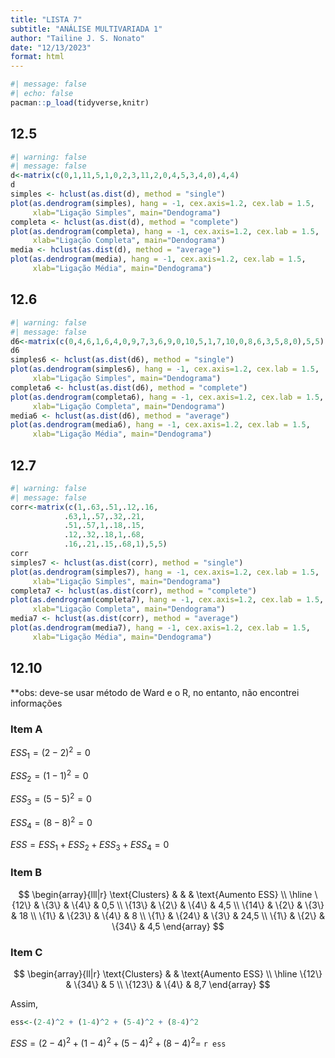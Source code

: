 ```yaml
---
title: "LISTA 7"
subtitle: "ANÁLISE MULTIVARIADA 1"
author: "Tailine J. S. Nonato"
date: "12/13/2023"
format: html
---
```


```r
#| message: false
#| echo: false
pacman::p_load(tidyverse,knitr)
```

::: {.panel-tabset}
## 12.5

```r
#| warning: false
#| message: false
d<-matrix(c(0,1,11,5,1,0,2,3,11,2,0,4,5,3,4,0),4,4)
d
simples <- hclust(as.dist(d), method = "single")
plot(as.dendrogram(simples), hang = -1, cex.axis=1.2, cex.lab = 1.5, 
     xlab="Ligação Simples", main="Dendograma")
completa <- hclust(as.dist(d), method = "complete")
plot(as.dendrogram(completa), hang = -1, cex.axis=1.2, cex.lab = 1.5, 
     xlab="Ligação Completa", main="Dendograma")
media <- hclust(as.dist(d), method = "average")
plot(as.dendrogram(media), hang = -1, cex.axis=1.2, cex.lab = 1.5, 
     xlab="Ligação Média", main="Dendograma")
```


## 12.6
```r
#| warning: false
#| message: false
d6<-matrix(c(0,4,6,1,6,4,0,9,7,3,6,9,0,10,5,1,7,10,0,8,6,3,5,8,0),5,5)
d6
simples6 <- hclust(as.dist(d6), method = "single")
plot(as.dendrogram(simples6), hang = -1, cex.axis=1.2, cex.lab = 1.5, 
     xlab="Ligação Simples", main="Dendograma")
completa6 <- hclust(as.dist(d6), method = "complete")
plot(as.dendrogram(completa6), hang = -1, cex.axis=1.2, cex.lab = 1.5, 
     xlab="Ligação Completa", main="Dendograma")
media6 <- hclust(as.dist(d6), method = "average")
plot(as.dendrogram(media6), hang = -1, cex.axis=1.2, cex.lab = 1.5, 
     xlab="Ligação Média", main="Dendograma")
```

## 12.7
```r
#| warning: false
#| message: false
corr<-matrix(c(1,.63,.51,.12,.16,
            .63,1,.57,.32,.21,
            .51,.57,1,.18,.15,
            .12,.32,.18,1,.68,
            .16,.21,.15,.68,1),5,5)
corr
simples7 <- hclust(as.dist(corr), method = "single")
plot(as.dendrogram(simples7), hang = -1, cex.axis=1.2, cex.lab = 1.5, 
     xlab="Ligação Simples", main="Dendograma")
completa7 <- hclust(as.dist(corr), method = "complete")
plot(as.dendrogram(completa7), hang = -1, cex.axis=1.2, cex.lab = 1.5, 
     xlab="Ligação Completa", main="Dendograma")
media7 <- hclust(as.dist(corr), method = "average")
plot(as.dendrogram(media7), hang = -1, cex.axis=1.2, cex.lab = 1.5, 
     xlab="Ligação Média", main="Dendograma")
```


## 12.10
**obs: deve-se usar método de Ward e o R, no entanto, não encontrei informações

### Item A
$ESS_{1}= (2-2)^2 = 0$

$ESS_{2}= (1-1)^2 = 0$

$ESS_{3}= (5-5)^2 = 0$

$ESS_{4}= (8-8)^2 = 0$

$ESS= ESS_{1} + ESS_{2} + ESS_{3} + ESS_{4}  = 0$

### Item B

$$
\begin{array}{lll|r}
\text{Clusters} & & & \text{Aumento ESS} \\ \hline
\{12\}  & \{3\}  & \{4\} & 0,5         \\
\{13\}    & \{2\}  & \{4\} & 4,5            \\
\{14\}    & \{2\}  & \{3\} &  18           \\
\{1\}    & \{23\}  & \{4\} &   8   \\
\{1\}    & \{24\}  & \{3\} &    24,5   \\
\{1\}    & \{2\}  & \{34\} &    4,5 
\end{array}
$$

### Item C 

$$
\begin{array}{ll|r}
\text{Clusters} & & \text{Aumento ESS} \\ \hline
\{12\}  & \{34\}  & 5        \\
\{123\}    & \{4\}  & 8,7            
\end{array}
$$


Assim,

```r
ess<-(2-4)^2 + (1-4)^2 + (5-4)^2 + (8-4)^2
```

$ESS = (2-4)^2 + (1-4)^2 + (5-4)^2 + (8-4)^2 =$ `r ess`



:::